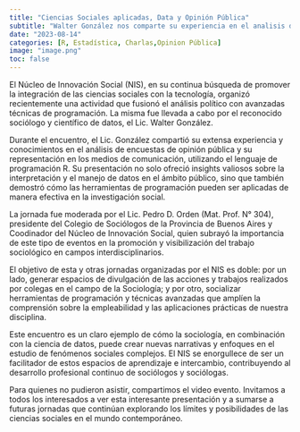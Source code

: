 ```yaml
---
title: "Ciencias Sociales aplicadas, Data y Opinión Pública"
subtitle: "Walter González nos comparte su experiencia en el analisis de encuestas y opinión pública"
date: "2023-08-14"
categories: [R, Estadística, Charlas,Opinion Pública]
image: "image.png"
toc: false
---
```


El Núcleo de Innovación Social (NIS), en su continua búsqueda de promover la integración de las ciencias sociales con la tecnología, organizó recientemente una actividad que fusionó el análisis político con avanzadas técnicas de programación. La misma fue llevada a cabo por el reconocido sociólogo y científico de datos, el Lic. Walter González.

Durante el encuentro, el Lic. González compartió su extensa experiencia y conocimientos en el análisis de encuestas de opinión pública y su representación en los medios de comunicación, utilizando el lenguaje de programación R. Su presentación no solo ofreció insights valiosos sobre la interpretación y el manejo de datos en el ámbito público, sino que también demostró cómo las herramientas de programación pueden ser aplicadas de manera efectiva en la investigación social.

La jornada fue moderada por el Lic. Pedro D. Orden (Mat. Prof. N° 304), presidente del Colegio de Sociólogos de la Provincia de Buenos Aires y Coodinador del Núcleo de Innovación Social, quien subrayó la importancia de este tipo de eventos en la promoción y visibilización del trabajo sociológico en campos interdisciplinarios.

El objetivo de esta y otras jornadas organizadas por el NIS es doble: por un lado, generar espacios de divulgación de las acciones y trabajos realizados por colegas en el campo de la Sociología; y por otro, socializar herramientas de programación y técnicas avanzadas que amplíen la comprensión sobre la empleabilidad y las aplicaciones prácticas de nuestra disciplina.

Este encuentro es un claro ejemplo de cómo la sociología, en combinación con la ciencia de datos, puede crear nuevas narrativas y enfoques en el estudio de fenómenos sociales complejos. El NIS se enorgullece de ser un facilitador de estos espacios de aprendizaje e intercambio, contribuyendo al desarrollo profesional continuo de sociólogos y sociólogas.

Para quienes no pudieron asistir, compartimos el video evento. Invitamos a todos los interesados a ver esta interesante presentación y a sumarse a futuras jornadas que continúan explorando los límites y posibilidades de las ciencias sociales en el mundo contemporáneo.
